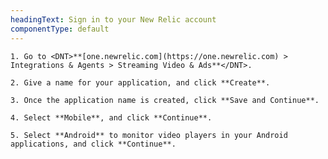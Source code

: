 ```yaml
---
headingText: Sign in to your New Relic account
componentType: default
---
```


    1. Go to <DNT>**[one.newrelic.com](https://one.newrelic.com) > Integrations & Agents > Streaming Video & Ads**</DNT>.

    2. Give a name for your application, and click **Create**. 
    
    3. Once the application name is created, click **Save and Continue**.

    4. Select **Mobile**, and click **Continue**.

    5. Select **Android** to monitor video players in your Android applications, and click **Continue**.